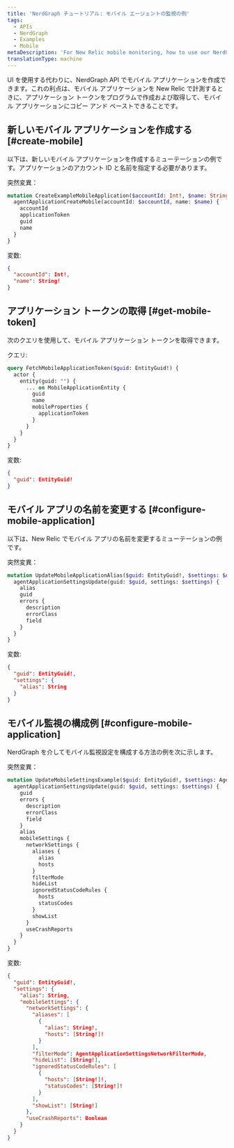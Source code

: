```yaml
---
title: 'NerdGraph チュートリアル: モバイル エージェントの監視の例'
tags:
  - APIs
  - NerdGraph
  - Examples
  - Mobile
metaDescription: 'For New Relic mobile monitoring, how to use our NerdGraph API to configure a mobile agent.'
translationType: machine
---
```


UI を使用する代わりに、NerdGraph API でモバイル アプリケーションを作成できます。これの利点は、モバイル アプリケーションを New Relic で計測するときに、アプリケーション トークンをプログラムで作成および取得して、モバイル アプリケーションにコピー アンド ペーストできることです。

## 新しいモバイル アプリケーションを作成する [#create-mobile]

以下は、新しいモバイル アプリケーションを作成するミューテーションの例です。アプリケーションのアカウント ID と名前を指定する必要があります。

突然変異：

```graphql
mutation CreateExampleMobileApplication($accountId: Int!, $name: String!) {
  agentApplicationCreateMobile(accountId: $accountId, name: $name) {
    accountId
    applicationToken
    guid
    name
  }
}

```

変数:

```JSON
{
  "accountId": Int!,
  "name": String!
}

```

## アプリケーション トークンの取得 [#get-mobile-token]

次のクエリを使用して、モバイル アプリケーション トークンを取得できます。

クエリ:

```graphql
query FetchMobileApplicationToken($guid: EntityGuid!) {
  actor {
    entity(guid: "") {
      ... on MobileApplicationEntity {
        guid
        name
        mobileProperties {
          applicationToken
        }
      }
    }
  }
}
```

変数:

```JSON
{
  "guid": EntityGuid!
}
```

## モバイル アプリの名前を変更する [#configure-mobile-application]

以下は、New Relic でモバイル アプリの名前を変更するミューテーションの例です。

突然変異：

```graphql
mutation UpdateMobileApplicationAlias($guid: EntityGuid!, $settings: $AgentApplicationSettingsUpdateInput) {
  agentApplicationSettingsUpdate(guid: $guid, settings: $settings) {
    alias
    guid
    errors {
      description
      errorClass
      field
    }
  }
}
```

変数:

```JSON
{
  "guid": EntityGuid!,
  "settings": {
    "alias": String
  }
}
```

## モバイル監視の構成例 [#configure-mobile-application]

NerdGraph を介してモバイル監視設定を構成する方法の例を次に示します。

突然変異：

```graphql
mutation UpdateMobileSettingsExample($guid: EntityGuid!, $settings: AgentApplicationSettingsUpdateInput!) {
  agentApplicationSettingsUpdate(guid: $guid, settings: $settings) {
    guid
    errors {
      description
      errorClass
      field
    }
    alias
    mobileSettings {
      networkSettings {
        aliases {
          alias
          hosts
        }
        filterMode
        hideList
        ignoredStatusCodeRules {
          hosts
          statusCodes
        }
        showList
      }
      useCrashReports
    }
  }
}
```

変数:

```JSON
{
  "guid": EntityGuid!,
  "settings": {
    "alias": String,
    "mobileSettings": {
      "networkSettings": {
        "aliases": [
          {
            "alias": String!,
            "hosts": [String!]!
          }
        ],
        "filterMode": AgentApplicationSettingsNetworkFilterMode,
        "hideList": [String!],
        "ignoredStatusCodeRules": [
          {
            "hosts": [String!]!,
            "statusCodes": [String!]!
          }
        ],
        "showList": [String!]
      },
      "useCrashReports": Boolean
    }
  }
}
```